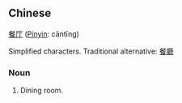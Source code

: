 ==Chinese==
[[餐]][[厅]] ([[Pinyin]]: cāntīng)

Simplified characters.  Traditional alternative: [[餐廳]]

===Noun===
# Dining room.